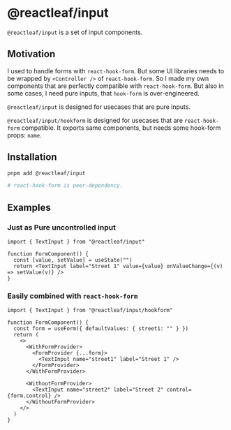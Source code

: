 # @reactleaf/input

`@reactleaf/input` is a set of input components.

## Motivation

I used to handle forms with `react-hook-form`. But some UI libraries needs to be wrapped by `<Controller />` of `react-hook-form`.
So I made my own components that are perfectly compatible with `react-hook-form`.
But also in some cases, I need pure inputs, that `hook-form` is over-engineered.

`@reactleaf/input` is designed for usecases that are pure inputs.

`@reactleaf/input/hookform` is designed for usecases that are `react-hook-form` compatible. It exports same components, but needs some hook-form props: `name`.

## Installation

```sh
pnpm add @reactleaf/input

# react-hook-form is peer-dependency.
```

## Examples

### Just as Pure uncontrolled input

```tsx
import { TextInput } from "@reactleaf/input"

function FormComponent() {
  const [value, setValue] = useState("")
  return <TextInput label="Street 1" value={value} onValueChange={(v) => setValue(v)} />
}
```

### Easily combined with `react-hook-form`

```tsx
import { TextInput } from "@reactleaf/input/hookform"

function FormComponent() {
  const form = useForm({ defaultValues: { street1: "" } })
  return (
    <>
      <WithFormProvider>
        <FormProvider {...form}>
          <TextInput name="street1" label="Street 1" />
        </FormProvider>
      </WithFormProvider>

      <WithoutFormProvider>
        <TextInput name="street2" label="Street 2" control={form.control} />
      </WithoutFormProvider>
    </>
  )
}
```
